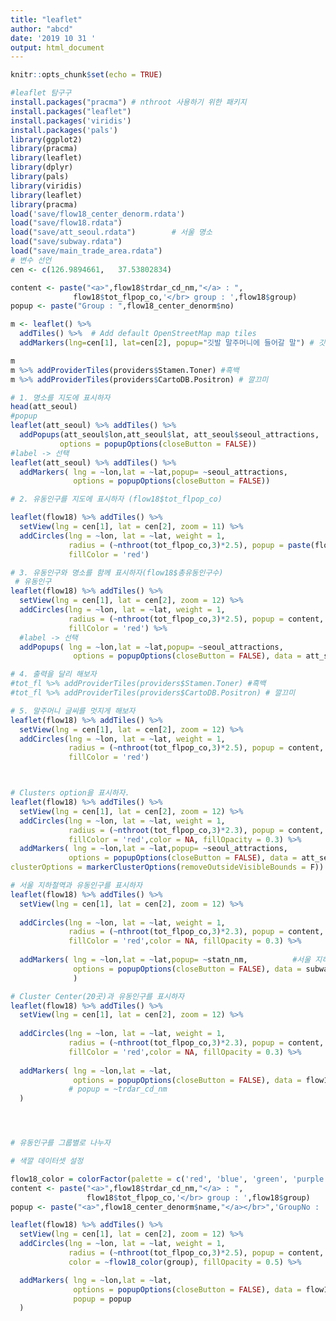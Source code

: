 ```yaml
---
title: "leaflet"
author: "abcd"
date: '2019 10 31 '
output: html_document
---
```


```r
knitr::opts_chunk$set(echo = TRUE)
```
```r
#leaflet 탐구구
install.packages("pracma") # nthroot 사용하기 위한 패키지
install.packages("leaflet")
install.packages('viridis')
install.packages('pals')
library(ggplot2)
library(pracma)
library(leaflet)
library(dplyr)
library(pals)
library(viridis)
library(leaflet)
library(pracma)
load('save/flow18_center_denorm.rdata')
load("save/flow18.rdata")
load("save/att_seoul.rdata")        # 서울 명소
load("save/subway.rdata")  
load("save/main_trade_area.rdata")
# 변수 선언
cen <- c(126.9894661,	37.53802834)

content <- paste("<a>",flow18$trdar_cd_nm,"</a> : ",
              flow18$tot_flpop_co,'</br> group : ',flow18$group)
popup <- paste("Group : ",flow18_center_denorm$no)

m <- leaflet() %>%
  addTiles() %>%  # Add default OpenStreetMap map tiles
  addMarkers(lng=cen[1], lat=cen[2], popup="깃발 말주머니에 들어갈 말") # 깃발 생성

m
m %>% addProviderTiles(providers$Stamen.Toner) #흑백
m %>% addProviderTiles(providers$CartoDB.Positron) # 깔끄미

# 1. 명소를 지도에 표시하자
head(att_seoul)
#popup
leaflet(att_seoul) %>% addTiles() %>%
  addPopups(att_seoul$lon,att_seoul$lat, att_seoul$seoul_attractions,
           options = popupOptions(closeButton = FALSE))
#label -> 선택
leaflet(att_seoul) %>% addTiles() %>% 
  addMarkers( lng = ~lon,lat = ~lat,popup= ~seoul_attractions,          #'~'가 'att_seoul$'임
              options = popupOptions(closeButton = FALSE)) 

# 2. 유동인구를 지도에 표시하자 (flow18$tot_flpop_co)

leaflet(flow18) %>% addTiles() %>%
  setView(lng = cen[1], lat = cen[2], zoom = 11) %>% 
  addCircles(lng = ~lon, lat = ~lat, weight = 1,
             radius = (~nthroot(tot_flpop_co,3)*2.5), popup = paste(flow18$trdar_cd_nm, flow18$tot_flpop_co),
             fillColor = 'red')

# 3. 유동인구와 명소를 함께 표시하자(flow18$총유동인구수)
 # 유동인구
leaflet(flow18) %>% addTiles() %>%
  setView(lng = cen[1], lat = cen[2], zoom = 12) %>% 
  addCircles(lng = ~lon, lat = ~lat, weight = 1,
             radius = (~nthroot(tot_flpop_co,3)*2.5), popup = content,
             fillColor = 'red') %>% 
  #label -> 선택
  addPopups( lng = ~lon,lat = ~lat,popup= ~seoul_attractions,          #'~'가 'att_seoul$'임
              options = popupOptions(closeButton = FALSE), data = att_seoul) 

# 4. 출력을 달리 해보자
#tot_fl %>% addProviderTiles(providers$Stamen.Toner) #흑백
#tot_fl %>% addProviderTiles(providers$CartoDB.Positron) # 깔끄미

# 5. 말주머니 글씨를 멋지게 해보자
leaflet(flow18) %>% addTiles() %>%
  setView(lng = cen[1], lat = cen[2], zoom = 12) %>% 
  addCircles(lng = ~lon, lat = ~lat, weight = 1,
             radius = (~nthroot(tot_flpop_co,3)*2.5), popup = content,
             fillColor = 'red')



# Clusters option을 표시하자.
leaflet(flow18) %>% addTiles() %>%
  setView(lng = cen[1], lat = cen[2], zoom = 12) %>% 
  addCircles(lng = ~lon, lat = ~lat, weight = 1,
             radius = (~nthroot(tot_flpop_co,3)*2.3), popup = content,
             fillColor = 'red',color = NA, fillOpacity = 0.3) %>% 
  addMarkers( lng = ~lon,lat = ~lat,popup= ~seoul_attractions,          #서울 명소
             options = popupOptions(closeButton = FALSE), data = att_seoul,
clusterOptions = markerClusterOptions(removeOutsideVisibleBounds = F))

# 서울 지하철역과 유동인구를 표시하자
leaflet(flow18) %>% addTiles() %>%
  setView(lng = cen[1], lat = cen[2], zoom = 12) %>%                      #지도 초기값
  
  addCircles(lng = ~lon, lat = ~lat, weight = 1,                          #유동인구
             radius = (~nthroot(tot_flpop_co,3)*2.3), popup = content,
             fillColor = 'red',color = NA, fillOpacity = 0.3) %>% 
  
  addMarkers( lng = ~lon,lat = ~lat,popup= ~statn_nm,          #서울 지하철
              options = popupOptions(closeButton = FALSE), data = subway
              )

# Cluster Center(20곳)과 유동인구를 표시하자
leaflet(flow18) %>% addTiles() %>%
  setView(lng = cen[1], lat = cen[2], zoom = 12) %>%                      #지도 초기값
  
  addCircles(lng = ~lon, lat = ~lat, weight = 1,                          #유동인구
             radius = (~nthroot(tot_flpop_co,3)*2.3), popup = content,
             fillColor = 'red',color = NA, fillOpacity = 0.3) %>% 
  
  addMarkers( lng = ~lon,lat = ~lat,          
              options = popupOptions(closeButton = FALSE), data = flow18_center_denorm#,
             # popup = ~trdar_cd_nm
  )




# 유동인구를 그룹별로 나누자

# 색깔 데이터셋 설정 

flow18_color = colorFactor(palette = c('red', 'blue', 'green', 'purple', 'orange'), flow18$group)
content <- paste("<a>",flow18$trdar_cd_nm,"</a> : ",
                 flow18$tot_flpop_co,'</br> group : ',flow18$group)
popup <- paste("<a>",flow18_center_denorm$name,"</a></br>",'GroupNo : ',flow18_center_denorm$no)

leaflet(flow18) %>% addTiles() %>%
  setView(lng = cen[1], lat = cen[2], zoom = 12) %>% 
  addCircles(lng = ~lon, lat = ~lat, weight = 1,
             radius = (~nthroot(tot_flpop_co,3)*2.5), popup = content,
             color = ~flow18_color(group), fillOpacity = 0.5) %>% 

  addMarkers( lng = ~lon,lat = ~lat,          
              options = popupOptions(closeButton = FALSE), data = flow18_center_denorm,
              popup = popup
  )

  

```


